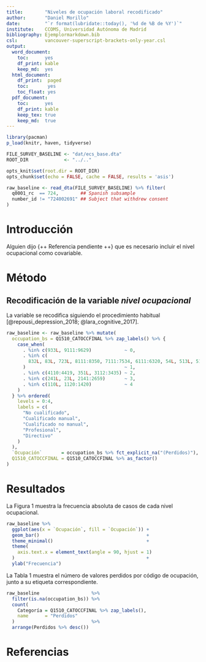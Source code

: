 ```yaml
---
title:        "Niveles de ocupación laboral recodificado"
author:       "Daniel Morillo"
date:         "`r format(lubridate::today(), '%d de %B de %Y')`"
institute:    CCOMS, Universidad Autónoma de Madrid
bibliography: Ejemplormarkdown.bib
csl:          vancouver-superscript-brackets-only-year.csl
output:
  word_document:
    toc:      yes
    df_print: kable
    keep_md:  yes
  html_document:
    df_print:  paged
    toc:       yes
    toc_float: yes
  pdf_document:
    toc:      yes
    df_print: kable
    keep_tex: true
    keep_md:  true
---
```


```r
library(pacman)
p_load(knitr, haven, tidyverse)

FILE_SURVEY_BASELINE <- "dat/ecs_base.dta"
ROOT_DIR             <- "../.."

opts_knit$set(root.dir = ROOT_DIR)
opts_chunk$set(echo = FALSE, cache = FALSE, results = 'asis')
```


```r
raw_baseline <- read_dta(FILE_SURVEY_BASELINE) %>% filter(
  q0001_rc  == 724,        ## Spanish subsample
  number_id != "724002691" ## Subject that withdrew consent
)
```

# Introducción

Alguien dijo {++ Referencia pendiente ++}
que es necesario incluir el nivel ocupacional como covariable.


# Método

## Recodificación de la variable *nivel ocupacional*

La variable se recodifica siguiendo el procedimiento habitual
[@repousi_depression_2018; @lara_cognitive_2017].

```r
raw_baseline <- raw_baseline %>% mutate(
  occupation_bs = Q1510_CATOCCFINAL %>% zap_labels() %>% {
    case_when(
      . %in% c(933L, 9111:9629)            ~ 0,
      . %in% c(
        832L, 83L, 723L, 8111:8350, 7111:7534, 6111:6320, 54L, 513L, 5112:5419
      )                                    ~ 1,
      . %in% c(4110:4419, 351L, 3112:3435) ~ 2,
      . %in% c(241L, 23L, 2141:2659)       ~ 3,
      . %in% c(110L, 1120:1420)            ~ 4
    )
  } %>% ordered(
    levels = 0:4,
    labels = c(
      "No cualificado",
      "Cualificado manual",
      "Cualificado no manual",
      "Profesional",
      "Directivo"
    )
  ),
  `Ocupación`       = occupation_bs %>% fct_explicit_na("(Perdidos)"),
  Q1510_CATOCCFINAL = Q1510_CATOCCFINAL %>% as_factor()
)
```


# Resultados

La Figura 1 muestra la frecuencia absoluta de casos de cada nivel ocupacional.

```r
raw_baseline %>%
  ggplot(aes(x = `Ocupación`, fill = `Ocupación`)) +
  geom_bar()                                       +
  theme_minimal()                                  +
  theme(
    axis.text.x = element_text(angle = 90, hjust = 1)
  )                                                +
  ylab("Frecuencia")
```

La Tabla 1 muestra el número de valores perdidos por código de ocupación,
junto a su etiqueta correspondiente.


```r
raw_baseline                   %>%
  filter(is.na(occupation_bs)) %>%
  count(
    Categoría = Q1510_CATOCCFINAL %>% zap_labels(),
    name      = "Perdidos"
  )                            %>%
  arrange(Perdidos %>% desc())
```


# Referencias

